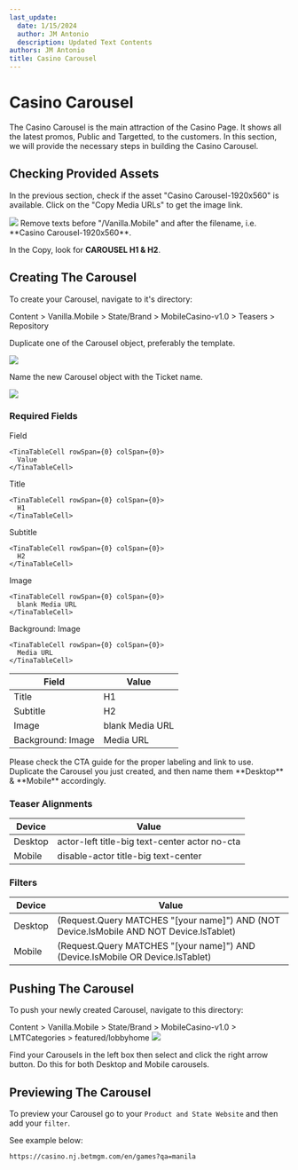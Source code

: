 ```yaml
---
last_update:
  date: 1/15/2024
  author: JM Antonio
  description: Updated Text Contents
authors: JM Antonio
title: Casino Carousel
---
```


# Casino Carousel

The Casino Carousel is the main attraction of the Casino Page.
It shows all the latest promos, Public and Targetted, to the customers. In this section, we will provide the necessary steps in building the Casino Carousel.

## Checking Provided Assets

In the previous section, check if the asset "Casino Carousel-1920x560" is available. Click on the "Copy Media URLs" to get the image link.

<img src="/img/builds/carousel/creative carousel.png" className="mb-4" />

<Admonition type="tip" title="Tip">
  Remove texts before "/Vanilla.Mobile" and after the filename, i.e. **Casino Carousel-1920x560**.
</Admonition>

In the Copy, look for **CAROUSEL H1 & H2**.

## Creating The Carousel

To create your Carousel, navigate to it's directory:

<Admonition type="info" title="Sitecore Path">
  Content > Vanilla.Mobile > State/Brand > MobileCasino-v1.0 > Teasers > Repository
</Admonition>

Duplicate one of the Carousel object, preferably the template.

<img src="/img/builds/carousel/duplicate.png" className="mb-3" />

Name the new Carousel object with the Ticket name.

<img src="/img/builds/carousel/rename.png" />

### Required Fields

<TinaTable topHeader={true} leftHeader={false}>
  <TinaTableRow>
    <TinaTableCell rowSpan={0} colSpan={0}>
      Field
    </TinaTableCell>

    <TinaTableCell rowSpan={0} colSpan={0}>
      Value
    </TinaTableCell>
  </TinaTableRow>

  <TinaTableRow>
    <TinaTableCell rowSpan={0} colSpan={0}>
      Title
    </TinaTableCell>

    <TinaTableCell rowSpan={0} colSpan={0}>
      H1
    </TinaTableCell>
  </TinaTableRow>
  
  <TinaTableRow>
    <TinaTableCell rowSpan={0} colSpan={0}>
      Subtitle
    </TinaTableCell>

    <TinaTableCell rowSpan={0} colSpan={0}>
      H2
    </TinaTableCell>
  </TinaTableRow>

  <TinaTableRow>
    <TinaTableCell rowSpan={0} colSpan={0}>
      Image
    </TinaTableCell>

    <TinaTableCell rowSpan={0} colSpan={0}>
      blank Media URL
    </TinaTableCell>
  </TinaTableRow>

  <TinaTableRow>
    <TinaTableCell rowSpan={0} colSpan={0}>
      Background: Image
    </TinaTableCell>

    <TinaTableCell rowSpan={0} colSpan={0}>
      Media URL
    </TinaTableCell>
  </TinaTableRow>
</TinaTable>

| Field             | Value           |
| ----------------- | --------------- |
| Title             | H1              |
| Subtitle          | H2              |
| Image             | blank Media URL |
| Background: Image | Media URL       |

<Admonition type="info" title="Labeling">
  Please check the CTA guide for the proper labeling and link to use.
</Admonition>

<Admonition type="tip" title="Creating Desktop and Mobile Versions">
  Duplicate the Carousel you just created, and then name them **Desktop** & **Mobile** accordingly.
</Admonition>

### Teaser Alignments

| Device  | Value                                         |
| ------- | --------------------------------------------- |
| Desktop | actor-left title-big text-center actor no-cta |
| Mobile  | disable-actor title-big text-center           |

### Filters

| Device  | Value                                                                                    |
| ------- | ---------------------------------------------------------------------------------------- |
| Desktop | (Request.Query MATCHES "\[your name]") AND (NOT Device.IsMobile AND NOT Device.IsTablet) |
| Mobile  | (Request.Query MATCHES "\[your name]") AND (Device.IsMobile OR Device.IsTablet)          |

## Pushing The Carousel

To push your newly created Carousel, navigate to this directory:

<Admonition type="info" title="Sitecore Path">
  Content > Vanilla.Mobile > State/Brand > MobileCasino-v1.0 > LMTCategories > featured/lobbyhome
</Admonition>

<img src="/img/builds/carousel/LMT.png" className="mb-3" />

Find your Carousels in the left box then select and click the right arrow button. Do this for both Desktop and Mobile carousels.

## Previewing The Carousel

To preview your Carousel go to your `Product and State Website` and then add your `filter`.

See example below:

```
https://casino.nj.betmgm.com/en/games?qa=manila
```
